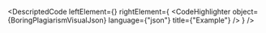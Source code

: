 
<DescriptedCode
  leftElement={<BoringPlagiarismDesc />}
  rightElement={
    <CodeHighlighter
      object={BoringPlagiarismVisualJson}
      language={"json"}
      title={"Example"}
    />
  }
/>

